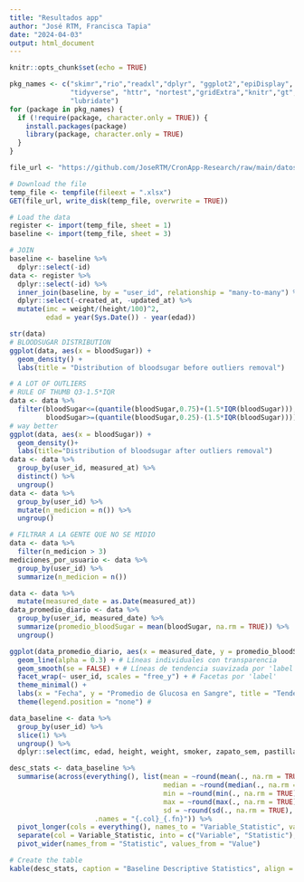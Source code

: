 ```yaml
---
title: "Resultados app"
author: "José RTM, Francisca Tapia"
date: "2024-04-03"
output: html_document
---
```


```r
knitr::opts_chunk$set(echo = TRUE)
```

```r
pkg_names <- c("skimr","rio","readxl","dplyr", "ggplot2","epiDisplay",
               "tidyverse", "httr", "nortest","gridExtra","knitr","gt",
               "lubridate")
for (package in pkg_names) {
  if (!require(package, character.only = TRUE)) {
    install.packages(package)
    library(package, character.only = TRUE)
  }
}
```

```r
file_url <- "https://github.com/JoseRTM/CronApp-Research/raw/main/datos_full.xlsx"

# Download the file
temp_file <- tempfile(fileext = ".xlsx")
GET(file_url, write_disk(temp_file, overwrite = TRUE))

# Load the data
register <- import(temp_file, sheet = 1)
baseline <- import(temp_file, sheet = 3)

# JOIN
baseline <- baseline %>% 
  dplyr::select(-id)
data <- register %>% 
  dplyr::select(-id) %>% 
  inner_join(baseline, by = "user_id", relationship = "many-to-many") %>% 
  dplyr::select(-created_at, -updated_at) %>% 
  mutate(imc = weight/(height/100)^2,
         edad = year(Sys.Date()) - year(edad))

```

```r
str(data)
# BLOODSUGAR DISTRIBUTION
ggplot(data, aes(x = bloodSugar)) +
  geom_density() +
  labs(title = "Distribution of bloodsugar before outliers removal")

# A LOT OF OUTLIERS
# RULE OF THUMB Q3-1.5*IQR
data <- data %>% 
  filter(bloodSugar<=(quantile(bloodSugar,0.75)+(1.5*IQR(bloodSugar))),
         bloodSugar>=(quantile(bloodSugar,0.25)-(1.5*IQR(bloodSugar))))
# way better
ggplot(data, aes(x = bloodSugar)) +
  geom_density()+
  labs(title="Distribution of bloodsugar after outliers removal")
data <- data %>%
  group_by(user_id, measured_at) %>%
  distinct() %>%
  ungroup()
data <- data %>%
  group_by(user_id) %>%
  mutate(n_medicion = n()) %>% 
  ungroup()

# FILTRAR A LA GENTE QUE NO SE MIDIO
data <- data %>% 
  filter(n_medicion > 3)
mediciones_por_usuario <- data %>%
  group_by(user_id) %>%
  summarize(n_medicion = n())

```

```r
data <- data %>%
  mutate(measured_date = as.Date(measured_at))
data_promedio_diario <- data %>%
  group_by(user_id, measured_date) %>%
  summarize(promedio_bloodSugar = mean(bloodSugar, na.rm = TRUE)) %>%
  ungroup() 

ggplot(data_promedio_diario, aes(x = measured_date, y = promedio_bloodSugar, group = user_id)) +
  geom_line(alpha = 0.3) + # Líneas individuales con transparencia
  geom_smooth(se = FALSE) + # Líneas de tendencia suavizada por 'label'
  facet_wrap(~ user_id, scales = "free_y") + # Facetas por 'label'
  theme_minimal() +
  labs(x = "Fecha", y = "Promedio de Glucosa en Sangre", title = "Tendencias de Glucosa en Sangre por Paciente y Grupo") +
  theme(legend.position = "none") #
```

```r
data_baseline <- data %>% 
  group_by(user_id) %>% 
  slice(1) %>% 
  ungroup() %>% 
  dplyr::select(imc, edad, height, weight, smoker, zapato_sem, pastilla_sem, dieta_sem, act_fisica_sem, glucosa_sem, ejercicio_sem, fruta_sem, pies_sem, insulina_sem, n_medicion)

desc_stats <- data_baseline %>%
  summarise(across(everything(), list(mean = ~round(mean(., na.rm = TRUE), 1), 
                                      median = ~round(median(., na.rm = TRUE), 1), 
                                      min = ~round(min(., na.rm = TRUE), 1), 
                                      max = ~round(max(., na.rm = TRUE), 1), 
                                      sd = ~round(sd(., na.rm = TRUE), 1)), 
                     .names = "{.col}_{.fn}")) %>%
  pivot_longer(cols = everything(), names_to = "Variable_Statistic", values_to = "Value") %>%
  separate(col = Variable_Statistic, into = c("Variable", "Statistic"), sep = "_(?=[^_]+$)") %>%
  pivot_wider(names_from = "Statistic", values_from = "Value")

# Create the table
kable(desc_stats, caption = "Baseline Descriptive Statistics", align = c("l", "r", "r", "r", "r", "r"))
```


